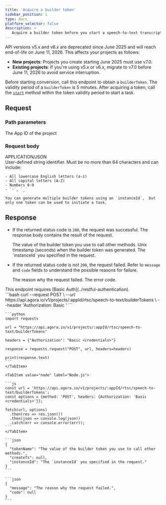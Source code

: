 ```yaml
---
title: 'Acquire a builder token'
sidebar_position: 1
type: docs
platform_selector: false
description: >
   Acquire a builder token before you start a speech-to-text transcription.
---
```



<Admonition type="info">
<Vpd k="NAME" /> API versions v5.x and v6.x are deprecated since June 2025 and will reach end-of-life on June 11, 2026. This affects your projects as follows:

- **New projects**: Projects you create starting June 2025 must use v7.0.
- **Existing projects**: If you're using v5.x or v6.x, migrate to v7.0 before June 11, 2026 to avoid service interruption.
</Admonition>

<RestAPILayout>
  <LeftColumn
    title={frontMatter.title}
    method="POST"
    endpoint="https://api.agora.io/v1/projects/{appId}/rtsc/speech-to-text/builderTokens"
  >

Before starting <Vpd k="NAME" /> conversion, call this endpoint to obtain a `builderToken`. The validity period of a `builderToken` is 5 minutes. After acquiring a token, call the [`start`](../v5.x/start) method within the token validity period to start a <Vpd k="NAME" /> task.

## Request

### Path parameters

<PathParameter name="appId" type="string" required={true}>
The App ID of the project
</PathParameter>

### Request body

<div class="api-mime-type">APPLICATION/JSON</div>

<ParameterList title="BODY" required={true}>
  <Parameter name="instanceId" type="string" required={true}>
    User-defined string identifier. Must be no more than 64 characters and can include:

    - All lowercase English letters (a-z)
    - All capital letters (A-Z)
    - Numbers 0-9
    - `-`, `_`

    You can generate multiple builder tokens using an `instanceId`,  but only one token can be used to initiate a task.
  </Parameter>

</ParameterList>

## Response

- If the returned status code is `200`, the request was successful. The response body contains the result of the request.

  <ParameterList title="OK">
    <Parameter name="tokenName" type="string">
      The value of the builder token you use to call other methods.
    </Parameter>
    
    <Parameter name="createTs" type="integer">
      Unix timestamp (seconds) when the builder token was generated.
    </Parameter>

    <Parameter name="instanceId" type="string">
      The `instanceId` you specified in the request.
    </Parameter>
  </ParameterList>

- If the returned status code is not `200`, the request failed.  Refer to `message` and `code` fields to understand the possible reasons for failure.

  <ParameterList title="Non-200">
    <Parameter name="message" type="string">
      The reason why the request failed.
    </Parameter>
    <Parameter name="code" type="integer">
      The error code.
    </Parameter>    
  </ParameterList>

     
</LeftColumn>

<RightColumn>

<Section title="Authorization">
This endpoint requires [Basic Auth](../restful-authentication).
</Section>

<Section title="Request example">

  <Tabs groupId="code-examples">
    <TabItem value="curl" label="curl" default>
      ```bash
      curl --request POST \
        --url https://api.agora.io/v1/projects/:appId/rtsc/speech-to-text/builderTokens \
        --header 'Authorization: Basic <credentials>'     
      ```
    </TabItem>
    <TabItem value="python" label="Python">

    ```python
    import requests

    url = "https://api.agora.io/v1/projects/:appId/rtsc/speech-to-text/builderTokens"

    headers = {"Authorization": "Basic <credentials>"}

    response = requests.request("POST", url, headers=headers)

    print(response.text)
    ```
    </TabItem>

    <TabItem value="node" label="Node.js">

    ```js
    const url = 'https://api.agora.io/v1/projects/:appId/rtsc/speech-to-text/builderTokens';
    const options = {method: 'POST', headers: {Authorization: 'Basic <credentials>'}};

    fetch(url, options)
      .then(res => res.json())
      .then(json => console.log(json))
      .catch(err => console.error(err)); 
    ```
    </TabItem>
  </Tabs>

</Section>
<Section title="Response example">

<Tabs groupId="response-examples">
  <TabItem value="200" label="200" default>

    ```json
    {
      "tokenName": "The value of the builder token you use to call other methods.",
      "createTs": null,
      "instanceId": "The `instanceId` you specified in the request."
    }
    ```
  </TabItem>
  <TabItem value="non-200" label="Non-200">

    ```json
    {
      "message": "The reason why the request failed.",
      "code": null
    }
    ```
  </TabItem>
</Tabs>

</Section>
</RightColumn>
</RestAPILayout>
